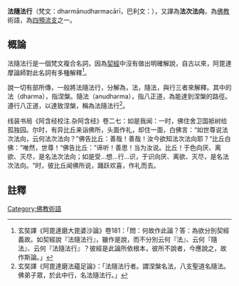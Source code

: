'''法隨法行'''（梵文：dharmānudharmacārī，巴利文：{{IAST|dhammānudhammappaṭipanna}}），又譯為'''法次法向'''，為[[佛教|佛教]]術語，為[[四預流支|四預流支]]之一。

==概論==
法隨法行是一個梵文複合名詞，因為[[契經|契經]]中沒有做出明確解說，自古以來，阿毘達摩論師對此名詞有多種解釋<ref>玄奘譯《阿毘達磨大毘婆沙論》卷181：「問：何故作此論？答：為欲分別契經義故。如契經說『法隨法行』，雖作是說，而不分別云何『法』、云何『隨法』、云何『法隨法行』？彼經是此論所依根本，彼所不說者，今應說之，故作斯論。」</ref>。

說一切有部所傳，一般將法隨法行，分解為，法，隨法，與行三者來解釋。其中的法（dharma），指涅槃。隨法（anudharma），指八正道，為能達到涅槃的路徑。遵行八正道，以達致涅槃，稱為法隨法行<ref>玄奘譯《阿毘達磨法蘊足論》：「法隨法行者。謂涅槃名法，八支聖道名隨法。佛弟子眾，於此中行，名法隨法行。」</ref>。

线装书局《阿含经校注.杂阿含经》卷二七：如是我闻：一时，佛住舍卫国袛树给孤独园。尔时，有异比丘来诣佛所，头面作礼，却住一面，白佛言：“如世尊说法次法向，云何法次法向？”佛告比丘：善哉！善哉！汝今欲知法次法向耶？“比丘白佛：”唯然，世尊！“佛告比丘：”谛听！善思！当为汝说。比丘！于色向厌、离欲、灭尽，是名法次法向；如是受...想...行...识，于识向厌、离欲、灭尽，是名法次法向。“时，彼比丘闻佛所说，踊跃欢喜，作礼而去。{{佛教小作品}}
==註釋==
{{reflist}}
[[Category:佛教術語|Category:佛教術語]]